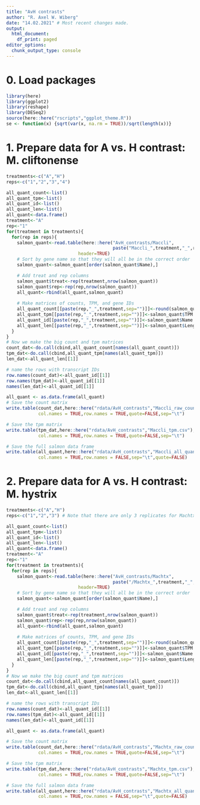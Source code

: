 ```yaml
---
title: "AvH contrasts"
author: "R. Axel W. Wiberg"
date: "14.02.2021" # Most recent changes made.
output:
  html_document:
    df_print: paged
editor_options: 
  chunk_output_type: console
---
```


# 0. Load packages
```r
library(here)
library(ggplot2)
library(reshape)
library(DESeq2)
source(here::here("rscripts","ggplot_theme.R"))
se <- function(x) {sqrt(var(x, na.rm = TRUE))/sqrt(length(x))}
```


# 1. Prepare data for A vs. H contrast: M. cliftonense
```r
treatments<-c("A","H")
reps<-c("1","2","3","4")

all_quant_count<-list()
all_quant_tpm<-list()
all_quant_id<-list()
all_quant_len<-list()
all_quant<-data.frame()
treatment<-"A"
rep<-"1"
for(treatment in treatments){
  for(rep in reps){
    salmon_quant<-read.table(here::here("AvH_contrasts/Maccli",
                                        paste("Maccli_",treatment,"_",rep,"_quant.sf",sep="")),
                           header=TRUE)
    # Sort by gene name so that they will all be in the correct order
    salmon_quant<-salmon_quant[order(salmon_quant$Name),]

    # Add treat and rep columns
    salmon_quant$treat<-rep(treatment,nrow(salmon_quant))
    salmon_quant$rep<-rep(rep,nrow(salmon_quant))
    all_quant<-rbind(all_quant,salmon_quant)
  
    # Make matrices of counts, TPM, and gene IDs
    all_quant_count[[paste(rep,"_",treatment,sep="")]]<-round(salmon_quant$NumReads)
    all_quant_tpm[[paste(rep,"_",treatment,sep="")]]<-salmon_quant$TPM
    all_quant_id[[paste(rep,"_",treatment,sep="")]]<-salmon_quant$Name
    all_quant_len[[paste(rep,"_",treatment,sep="")]]<-salmon_quant$Length
  }
}
# Now we make the big count and tpm matrices
count_dat<-do.call(cbind,all_quant_count[names(all_quant_count)])
tpm_dat<-do.call(cbind,all_quant_tpm[names(all_quant_tpm)])
len_dat<-all_quant_len[[1]]

# name the rows with transcript IDs
row.names(count_dat)<-all_quant_id[[1]]
row.names(tpm_dat)<-all_quant_id[[1]]
names(len_dat)<-all_quant_id[[1]]

all_quant <- as.data.frame(all_quant)
# Save the count matrix
write.table(count_dat,here::here("rdata/AvH_contrasts","Maccli_raw_counts.csv"),
            col.names = TRUE,row.names = TRUE,quote=FALSE,sep="\t")

# Save the tpm matrix
write.table(tpm_dat,here::here("rdata/AvH_contrasts","Maccli_tpm.csv"),
            col.names = TRUE,row.names = TRUE,quote=FALSE,sep="\t")

# Save the full salmon data frame
write.table(all_quant,here::here("rdata/AvH_contrasts","Maccli_all_quant.tab"),
            col.names = TRUE,row.names = FALSE,sep="\t",quote=FALSE)
```



# 2. Prepare data for A vs. H contrast: M. hystrix
```r
treatments<-c("A","H")
reps<-c("1","2","3") # Note that there are only 3 replicates for Machtx

all_quant_count<-list()
all_quant_tpm<-list()
all_quant_id<-list()
all_quant_len<-list()
all_quant<-data.frame()
treatment<-"A"
rep<-"1"
for(treatment in treatments){
  for(rep in reps){
    salmon_quant<-read.table(here::here("AvH_contrasts/Machtx",
                                        paste("/Machtx_",treatment,"_",rep,"_quant.sf",sep="")),
                           header=TRUE)
    # Sort by gene name so that they will all be in the correct order
    salmon_quant<-salmon_quant[order(salmon_quant$Name),]

    # Add treat and rep columns
    salmon_quant$treat<-rep(treatment,nrow(salmon_quant))
    salmon_quant$rep<-rep(rep,nrow(salmon_quant))
    all_quant<-rbind(all_quant,salmon_quant)
  
    # Make matrices of counts, TPM, and gene IDs
    all_quant_count[[paste(rep,"_",treatment,sep="")]]<-round(salmon_quant$NumReads)
    all_quant_tpm[[paste(rep,"_",treatment,sep="")]]<-salmon_quant$TPM
    all_quant_id[[paste(rep,"_",treatment,sep="")]]<-salmon_quant$Name
    all_quant_len[[paste(rep,"_",treatment,sep="")]]<-salmon_quant$Length
  }
}
# Now we make the big count and tpm matrices
count_dat<-do.call(cbind,all_quant_count[names(all_quant_count)])
tpm_dat<-do.call(cbind,all_quant_tpm[names(all_quant_tpm)])
len_dat<-all_quant_len[[1]]

# name the rows with transcript IDs
row.names(count_dat)<-all_quant_id[[1]]
row.names(tpm_dat)<-all_quant_id[[1]]
names(len_dat)<-all_quant_id[[1]]

all_quant <- as.data.frame(all_quant)

# Save the count matrix
write.table(count_dat,here::here("rdata/AvH_contrasts","Machtx_raw_counts.csv"),
            col.names = TRUE,row.names = TRUE,quote=FALSE,sep="\t")

# Save the tpm matrix
write.table(tpm_dat,here::here("rdata/AvH_contrasts","Machtx_tpm.csv"),
            col.names = TRUE,row.names = TRUE,quote=FALSE,sep="\t")

# Save the full salmon data frame
write.table(all_quant,here::here("rdata/AvH_contrasts","Machtx_all_quant.tab"),
            col.names = TRUE,row.names = FALSE,sep="\t",quote=FALSE)
```

